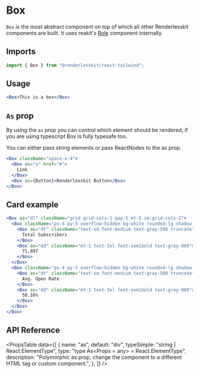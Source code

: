 
# Box

`Box` is the most abstract component on top of which all other Renderlesskit
components are built. It uses reakit's [Role](https://reakit.io/docs/role/)
component internally.

<ComponentLinks github="box" story="primitives-box" />

## Imports

```js
import { Box } from "@renderlesskit/react-tailwind";
```

## Usage

```jsx live
<Box>This is a box</Box>
```

## `As` prop

By using the `as` prop you can control which element should be rendered, if you
are using typescript Box is fully typesafe too.

You can either pass string elements or pass ReactNodes to the as prop.

```jsx live
<Box className="space-x-4">
  <Box as="a" href="#">
    Link
  </Box>
  <Box as={Button}>Renderlesskit Button</Box>
</Box>
```

## Card example

```jsx live
<Box as="dl" className="grid grid-cols-1 gap-5 mt-5 sm:grid-cols-2">
  <Box className="px-4 py-5 overflow-hidden bg-white rounded-lg shadow sm:p-6">
    <Box as="dt" className="text-sm font-medium text-gray-500 truncate">
      Total Subscribers
    </Box>
    <Box as="dd" className="mt-1 text-3xl font-semibold text-gray-900">
      71,897
    </Box>
  </Box>
  <Box className="px-4 py-5 overflow-hidden bg-white rounded-lg shadow sm:p-6">
    <Box as="dt" className="text-sm font-medium text-gray-500 truncate">
      Avg. Open Rate
    </Box>
    <Box as="dd" className="mt-1 text-3xl font-semibold text-gray-900">
      58.16%
    </Box>
  </Box>
</Box>
```

## API Reference

<PropsTable
  data={[
    {
      name: "as",
      default: "div",
      typeSimple: "string | React.ElementType",
      type: "type As<Props = any> = React.ElementType<Props>",
      description:
        "Polymorphic as prop, change the component to a different HTML tag or custom component.",
    },
  ]}
/>
